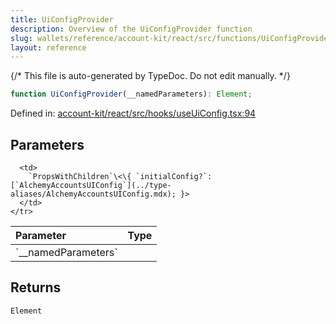 ```yaml
---
title: UiConfigProvider
description: Overview of the UiConfigProvider function
slug: wallets/reference/account-kit/react/src/functions/UiConfigProvider
layout: reference
---
```


{/* This file is auto-generated by TypeDoc. Do not edit manually. */}

```ts
function UiConfigProvider(__namedParameters): Element;
```

Defined in: [account-kit/react/src/hooks/useUiConfig.tsx:94](https://github.com/alchemyplatform/aa-sdk/blob/9df5be8c23af4e472bcb503c17766b16da0ad87d/account-kit/react/src/hooks/useUiConfig.tsx#L94)

## Parameters

<table>
  <thead>
    <tr>
      <th align="left">Parameter</th>
      <th align="left">Type</th>
    </tr>
  </thead>

  <tbody>
    <tr>
      <td>
        `__namedParameters`
      </td>

      <td>
        `PropsWithChildren`\<\{ `initialConfig?`: [`AlchemyAccountsUIConfig`](../type-aliases/AlchemyAccountsUIConfig.mdx); }>
      </td>
    </tr>

  </tbody>
</table>

## Returns

`Element`
